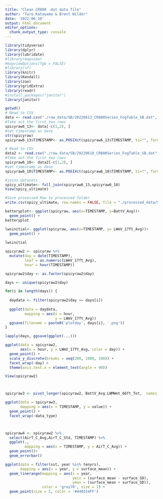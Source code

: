 ```yaml
---
title: "Clean CR800 .dat data file"
author: "Taro Katayama & Brent Wilder"
date: '2022-06-10'
output: html_document
editor_options: 
  chunk_output_type: console
---
```


```r
library(tidyverse)
library(dplyr)
library(lubridate)
#library(mapview)
#mapviewOptions(fgb = FALSE)
#library(sf)
library(knitr)
library(Kendall)
library(zoo)
library(gridExtra)
library(readr)
#install.packages("janitor")
library(janitor)
```

```r

getwd()
# Read to CSV 
data <- read.csv("./raw_data/SB/20220613_CR800Series_FogTable_SB.dat", skip = 1, stringsAsFactors = TRUE)
#Take out the first two rows
spicyraw6_13<- data[-c(1,2), ]
#set timestamp as date
str(spicyraw)
spicyraw6_13$TIMESTAMP<- as.POSIXct(spicyraw6_13$TIMESTAMP, tz="", format = "%Y-%m-%d %H:%M")

# Read to CSV 
data2 <- read.csv("./raw_data/SB/20220610_CR800Series_FogTable_SB.dat", skip = 1, stringsAsFactors = TRUE)
#Take out the first two rows
spicyraw6_10<- data2[-c(1,2), ]
#set timestamp as date
spicyraw6_10$TIMESTAMP<- as.POSIXct(spicyraw6_10$TIMESTAMP, tz="", format = "%Y-%m-%d %H:%M")

#joins datasets
spicy_ultimate<- full_join(spicyraw6_13,spicyraw6_10)
View(spicy_ultimate)

#Save processed Raw to processed folder
write.csv(spicy_ultimate, row.names = FALSE, file = "./processed_data/SB/SB_Processed.csv")
```

```r
batteryplot<- ggplot(spicyraw, aes(x=TIMESTAMP, y=BattV_Avg))+
  geom_point() + 
batteryplot

lwsinitial<- ggplot(spicyraw, aes(x=TIMESTAMP, y= LWmV_17ft_Avg))+
  geom_point() + 
  
lwsinitial

spicyraw2 <- spicyraw %>%
  mutate(day = date(TIMESTAMP),
         leaf = as.numeric(LWmV_17ft_Avg),
         hour = hour(TIMESTAMP))

spicyraw2$day <- as.factor(spicyraw2$day)

days <- unique(spicyraw2$day)

for(i in length(days)) {
  
  daydata <- filter(spicyraw2$day == days[i])
  
  ggplot(data = daydata,
         mapping = aes(x = hour,
                       y = LWmV_17ft_Avg))
  ggsave(filename = paste0('plotday', days[i], '.png'))
}

lapply(days, ggsave(ggplot(...)))

ggplot(data = spicyraw2,
       aes(x = hour, y = LWmV_17ft_Avg, color = day)) + 
  geom_point() +
  scale_y_discrete(breaks = seq(200, 1000, 100)) + 
  facet_wrap(~day) + 
  theme(axis.text.x = element_text(angle = 90))

View(spicyraw2)



spicyraw3 <- pivot_longer(spicyraw2, BattV_Avg:LWMWet_66ft_Tot,  names_to = 'data_type', values_to = 'value')

ggplot(data = spicyraw3,
       mapping = aes(x = TIMESTAMP, y = value)) + 
  geom_point() + 
  facet_wrap(~data_type)



spicyraw4 <- spicyraw2 %>%
  select(AirT_C_Avg,AirT_C_Std, TIMESTAMP) %>%
  ggplot(., 
         mapping = aes(x = TIMESTAMP, y = AirT_C_Avg)) + 
  geom_point()+
  geom_errorbar()

ggplot(data = filter(sst, year %in% tenyrs), 
       mapping = aes(x = year, y = surface_mean)) + 
  geom_linerange(mapping = aes(x = year, 
                               ymin = (surface_mean - surface_SD),
                               ymax = (surface_mean + surface_SD)),
                 color = 'gray70', size = 1) +
  geom_point(size = 2, color = '#440154FF') 

```

